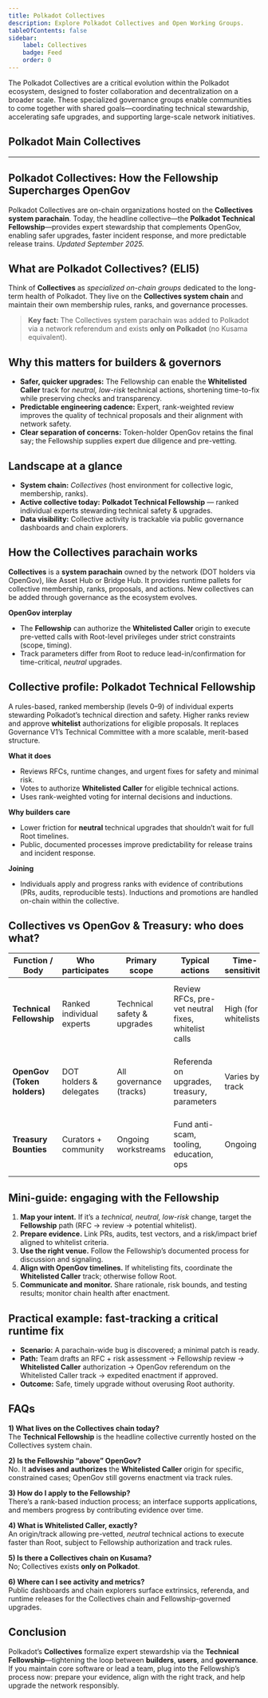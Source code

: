 ```yaml
---
title: Polkadot Collectives
description: Explore Polkadot Collectives and Open Working Groups.
tableOfContents: false
sidebar: 
    label: Collectives
    badge: Feed
    order: 0
---
```



The Polkadot Collectives are a critical evolution within the Polkadot ecosystem, designed to foster collaboration and decentralization on a broader scale.
These specialized governance groups enable communities to come together with shared goals—coordinating technical stewardship, accelerating safe upgrades, and supporting large-scale network initiatives.

## Polkadot Main Collectives
----------------
 <DirectoryLinks directory="club/collectives" />

## Polkadot Collectives: How the Fellowship Supercharges OpenGov

Polkadot Collectives are on-chain organizations hosted on the **Collectives system parachain**. Today, the headline collective—the **Polkadot Technical Fellowship**—provides expert stewardship that complements OpenGov, enabling safer upgrades, faster incident response, and more predictable release trains. *Updated September 2025.*

## What are Polkadot Collectives? (ELI5)
Think of **Collectives** as *specialized on-chain groups* dedicated to the long-term health of Polkadot. They live on the **Collectives system chain** and maintain their own membership rules, ranks, and governance processes.
> **Key fact:** The Collectives system parachain was added to Polkadot via a network referendum and exists **only on Polkadot** (no Kusama equivalent).

## Why this matters for builders & governors
* **Safer, quicker upgrades:** The Fellowship can enable the **Whitelisted Caller** track for *neutral, low-risk* technical actions, shortening time-to-fix while preserving checks and transparency.
* **Predictable engineering cadence:** Expert, rank-weighted review improves the quality of technical proposals and their alignment with network safety.
* **Clear separation of concerns:** Token-holder OpenGov retains the final say; the Fellowship supplies expert due diligence and pre-vetting.

## Landscape at a glance
* **System chain:** *Collectives* (host environment for collective logic, membership, ranks).
* **Active collective today:** **Polkadot Technical Fellowship** — ranked individual experts stewarding technical safety & upgrades.
* **Data visibility:** Collective activity is trackable via public governance dashboards and chain explorers.

## How the Collectives parachain works
**Collectives** is a **system parachain** owned by the network (DOT holders via OpenGov), like Asset Hub or Bridge Hub. It provides runtime pallets for collective membership, ranks, proposals, and actions. New collectives can be added through governance as the ecosystem evolves.

**OpenGov interplay**
* The **Fellowship** can authorize the **Whitelisted Caller** origin to execute pre-vetted calls with Root-level privileges under strict constraints (scope, timing).
* Track parameters differ from Root to reduce lead-in/confirmation for time-critical, *neutral* upgrades.

## Collective profile: Polkadot Technical Fellowship
A rules-based, ranked membership (levels 0–9) of individual experts stewarding Polkadot’s technical direction and safety. Higher ranks review and approve **whitelist** authorizations for eligible proposals. It replaces Governance V1’s Technical Committee with a more scalable, merit-based structure.

**What it does**
* Reviews RFCs, runtime changes, and urgent fixes for safety and minimal risk.
* Votes to authorize **Whitelisted Caller** for eligible technical actions.
* Uses rank-weighted voting for internal decisions and inductions.

**Why builders care**
* Lower friction for **neutral** technical upgrades that shouldn’t wait for full Root timelines.
* Public, documented processes improve predictability for release trains and incident response.

**Joining**
* Individuals apply and progress ranks with evidence of contributions (PRs, audits, reproducible tests). Inductions and promotions are handled on-chain within the collective.

## Collectives vs OpenGov & Treasury: who does what?

| Function / Body             | Who participates          | Primary scope                     | Typical actions                                         | Time-sensitivity      | Notes                                                                                      |
| --------------------------- | ------------------------- | --------------------------------- | ------------------------------------------------------- | --------------------- | ------------------------------------------------------------------------------------------ |
| **Technical Fellowship**    | Ranked individual experts | Technical safety & upgrades       | Review RFCs, pre-vet neutral fixes, whitelist calls     | High (for whitelists) | Enables **Whitelisted Caller** with a constrained “fast path” for safe, pre-vetted calls.  |
| **OpenGov (Token holders)** | DOT holders & delegates   | All governance (tracks)           | Referenda on upgrades, treasury, parameters             | Varies by track       | Root vs. Whitelisted Caller have different lead-in/confirmation timelines.                 |
| **Treasury Bounties**       | Curators + community      | Ongoing workstreams               | Fund anti-scam, tooling, education, ops                 | Ongoing               | Good venue for non-runtime initiatives and community operations.                           |

## Mini-guide: engaging with the Fellowship
1. **Map your intent.** If it’s a *technical, neutral, low-risk* change, target the **Fellowship** path (RFC → review → potential whitelist).
2. **Prepare evidence.** Link PRs, audits, test vectors, and a risk/impact brief aligned to whitelist criteria.
3. **Use the right venue.** Follow the Fellowship’s documented process for discussion and signaling.
4. **Align with OpenGov timelines.** If whitelisting fits, coordinate the **Whitelisted Caller** track; otherwise follow Root.
5. **Communicate and monitor.** Share rationale, risk bounds, and testing results; monitor chain health after enactment.

## Practical example: fast-tracking a critical runtime fix
* **Scenario:** A parachain-wide bug is discovered; a minimal patch is ready.
* **Path:** Team drafts an RFC + risk assessment → Fellowship review → **Whitelisted Caller** authorization → OpenGov referendum on the Whitelisted Caller track → expedited enactment if approved.
* **Outcome:** Safe, timely upgrade without overusing Root authority.

## FAQs
**1) What lives on the Collectives chain today?**  
The **Technical Fellowship** is the headline collective currently hosted on the Collectives system chain.

**2) Is the Fellowship “above” OpenGov?**  
No. It **advises and authorizes** the **Whitelisted Caller** origin for specific, constrained cases; OpenGov still governs enactment via track rules.

**3) How do I apply to the Fellowship?**  
There’s a rank-based induction process; an interface supports applications, and members progress by contributing evidence over time.

**4) What is Whitelisted Caller, exactly?**  
An origin/track allowing pre-vetted, *neutral* technical actions to execute faster than Root, subject to Fellowship authorization and track rules.

**5) Is there a Collectives chain on Kusama?**  
No; Collectives exists **only on Polkadot**.

**6) Where can I see activity and metrics?**  
Public dashboards and chain explorers surface extrinsics, referenda, and runtime releases for the Collectives chain and Fellowship-governed upgrades.

## Conclusion
Polkadot’s **Collectives** formalize expert stewardship via the **Technical Fellowship**—tightening the loop between **builders**, **users**, and **governance**. If you maintain core software or lead a team, plug into the Fellowship’s process now: prepare your evidence, align with the right track, and help upgrade the network responsibly.
